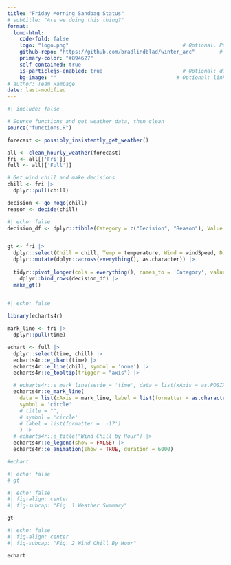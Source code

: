```yaml
---
title: "Friday Morning Sandbag Status"
# subtitle: "Are we doing this thing?"
format:
  lumo-html: 
    code-fold: false
    logo: "logo.png"                                     # Optional. Path to a logo displayed above the title
    github-repo: "https://github.com/bradlindblad/winter_arc"        # Optional. Adds a github corner at the top right
    primary-color: "#894627"
    self-contained: true
    is-particlejs-enabled: true                          # Optional: display interactive particles in the document header
    bg-image: ""                                       # Optional: link to an image for the header background
# author: Team Rampage
date: last-modified
---
```


```r
#| include: false

# Source functions and get weather data, then clean
source("functions.R")

forecast <- possibly_insistently_get_weather()

all <- clean_hourly_weather(forecast)
fri <- all[['Fri']]
full <- all[['Full']]

# Get wind chill and make decisions
chill <- fri |> 
  dplyr::pull(chill)

decision <- go_nogo(chill)
reason <- decide(chill)
```

```r
#| echo: false
decision_df <- dplyr::tibble(Category = c("Decision", "Reason"), Value = c(decision, reason))


gt <- fri |> 
  dplyr::select(Chill = chill, Temp = temperature, Wind = windSpeed, Direction = windDirection, Summary = shortForecast, Time = time) |> 
  dplyr::mutate(dplyr::across(everything(), as.character)) |> 
  
  tidyr::pivot_longer(cols = everything(), names_to = 'Category', values_to = 'Value') |> 
    dplyr::bind_rows(decision_df) |> 
  make_gt()
  
```

```r
#| echo: false

library(echarts4r)

mark_line <- fri |> 
  dplyr::pull(time) 

echart <- full |> 
  dplyr::select(time, chill) |> 
  echarts4r::e_chart(time) |> 
  echarts4r::e_line(chill, symbol = 'none') |> 
  echarts4r::e_tooltip(trigger = "axis") |> 

  # echarts4r::e_mark_line(serie = 'time', data = list(xAxis = as.POSIXct('2024-12-11 13:00:00', format = "%Y-%m-%d %H:%M:%S")), title = "")
  echarts4r::e_mark_line(
    data = list(xAxis = mark_line, label = list(formatter = as.character(chill))),
    symbol = 'circle'
    # title = "",
    # symbol = 'circle'
    # label = list(formatter = '-17')
    ) |> 
  # echarts4r::e_title("Wind Chill by Hour") |> 
  echarts4r::e_legend(show = FALSE) |> 
  echarts4r::e_animation(show = TRUE, duration = 6000)

#echart

```

```r
#| echo: false
# gt
```

```r
#| echo: false
#| fig-align: center
#| fig-subcap: "Fig. 1 Weather Summary"

gt

```

```r
#| echo: false
#| fig-align: center
#| fig-subcap: "Fig. 2 Wind Chill By Hour"

echart

```
